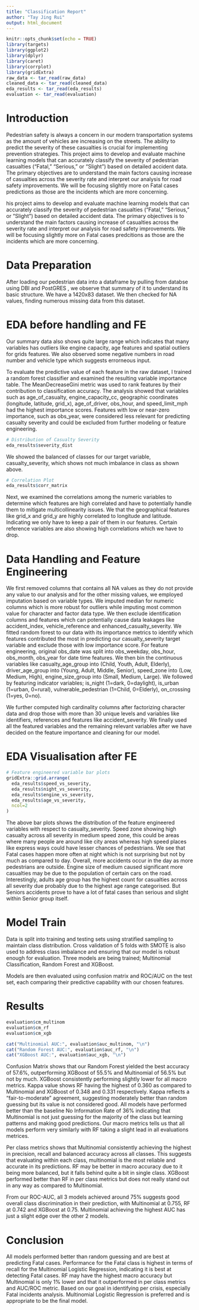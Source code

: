 ```yaml
---
title: "Classification Report"
author: "Tay Jing Rui"
output: html_document
---
```


```r
knitr::opts_chunk$set(echo = TRUE)
library(targets)
library(ggplot2)
library(dplyr)
library(caret)
library(corrplot)
library(gridExtra)
raw_data <- tar_read(raw_data)
cleaned_data <- tar_read(cleaned_data)
eda_results <- tar_read(eda_results)
evaluation <- tar_read(evaluation)
```
# Introduction
Pedestrian safety is always a concern in our modern transportation systems as the amount of vehicles are increasing on the streets. The ability to predict the severity of these casualties is crucial for implementing prevention strategies. This project aims to develop and evaluate machine learning models that can accurately classify the severity of pedestrian casualties (“Fatal,” “Serious,” or “Slight”) based on detailed accident data. The primary objectives are to understand the main factors causing increase of casualties across the severity rate and interpret our analysis for road safety improvements. We will be focusing slightly more on Fatal cases predictions as those are the incidents which are more concerning.  

his project aims to develop and evaluate machine learning models that can accurately classify the severity of pedestrian casualties (“Fatal,” “Serious,” or “Slight”) based on detailed accident data. The primary objectives is to understand the main factors causing increase of casualties across the severity rate and interpret our analysis for road safety improvements. We will be focusing slightly more on Fatal cases predcitions as those are the incidents which are more concerning. 

# Data Preparation
After loading our pedestrian data into a dataframe by pulling from databse using DBI and PostGRES , we observe that summary of it to understand its basic structure. We have a 1420x83 dataset. We then checked for NA values, finding numerous missing data from this dataset.  

# EDA before handling and FE

Our summary data also shows quite large range which indicates that many variables has outliers like engine capacity, age features and spatial outliers for grids features. We also observed some negative numbers in road number and vehicle type which suggests errorneous input. 

To evaluate the predictive value of each feature in the raw dataset, I trained a random forest classifier and examined the resulting variable importance table. The MeanDecreaseGini metric was used to rank features by their contribution to classification accuracy. The analysis showed that variables such as age_of_casualty, engine_capacity_cc, geographic coordinates (longitude, latitude, grid_x), age_of_driver, obs_hour, and speed_limit_mph had the highest importance scores. Features with low or near-zero importance, such as obs_year, were considered less relevant for predicting casualty severity and could be excluded from further modeling or feature engineering.

```r
# Distribution of Casualty Severity
eda_results$severity_dist
```
We showed the balanced of classes for our target variable, casualty_severity, which shows not much imbalance in class as shown above. 
```r
# Correlation Plot
eda_results$corr_matrix
```
Next, we examined the correlations among the numeric variables to determine which features are high correlated and have to potentially handle them to mitigate multicollinearity issues. We that the geographical features like grid_x and grid_y are highly correlated to longitude and latitude. Indicating we only have to keep a pair of them in our features. Certain reference variables are also showing high correlations which we have to drop.

# Data Handling and Feature Engineering
We first removed columns that contains all NA values as they do not provide any value to our analysis and for the other missing values, we employed imputation based on variable types. We imputed median for numeric columns which is more robust for outliers while imputing most common value for character and factor data type.
We then exclude identification columns and features which can potentially cause data leakages like accident_index, vehicle_reference and enhanced_casualty_severity. We fitted random forest to our data with its importance metrics to identify which features contributed the most in predicting our casualty_severity target variable and exclude those with low importance score.
For feature engineering, original obs_date was split into obs_weekday, obs_hour, obs_month, obs_year for date time features. We then bin the continuous variables like casualty_age_group into (Child, Youth, Adult, Elderly), driver_age_group into (Young, Adult, Middle, Senior), speed_zone into (Low, Medium, High), engine_size_group into (Small, Medium, Large). We followed by featuring indicator variables; is_night (1=dark, 0=daylight), is_urban (1=urban, 0=rural), vulnerable_pedestrian (1=Child, 0=Elderly), on_crossing (1=yes, 0=no). 

We further computed high cardinality columns after factorizing character data and drop those with more than 30 unique levels and variables like identifiers, references and features like accident_severity.
We finally used all the featured variables and the remaining relevant variables after we have decided on the feature importance and cleaning for our model. 

# EDA Visualisation after FE
```r
# Feature engineered variable bar plots
gridExtra::grid.arrange(
  eda_results$speed_vs_severity,
  eda_results$night_vs_severity,
  eda_results$engine_vs_severity,
  eda_results$age_vs_severity,
  ncol=2
)
```
The above bar plots shows the distribution of the feature engineered variables with respect to casualty_severity. Speed zone showing high casualty across all severity in medium speed zone, this could be areas where many people are around like city areas whereas high speed places like express ways could have lesser chances of pedestrians. We see that Fatal cases happen more often at night which is not surprising but not by much as compared to day. Overall, more accidents occur in the day as more pedestrians are outside. Engine size of medium caused significant more casualties may be due to the population of certain cars on the road. Interestingly, adults age group has the highest count for casualties across all severity due probably due to the highest age range categorised. But Seniors accidents prove to have a lot of fatal cases than serious and slight within Senior group itself.

# Model Train
Data is split into training and testing sets using stratified sampling to maintain class distribution. Cross validation of 5 folds with SMOTE is also used to address class imbalance and ensuring that our model is robust enough for evaluation. Three models are being trained; Multinomial Classification, Random Forest and XGBoost.

Models are then evaluated using confusion matrix and ROC/AUC on the test set, each comparing their predictive capability with our chosen features. 

# Results
```r
evaluation$cm_multinom
evaluation$cm_rf
evaluation$cm_xgb

cat("Multinomial AUC:", evaluation$auc_multinom, "\n")
cat("Random Forest AUC:", evaluation$auc_rf, "\n")
cat("XGBoost AUC:", evaluation$auc_xgb, "\n")
```

Confusion Matrix shows that our Random Forest yielded the best accuracy of 57.6%, outperforming XGBoost of 55.5% and Multinomial of 56.5% but not by much. XGBoost consistently performing slightly lower for all macro metrics. Kappa value shows RF having the highest of 0.360 as compared to Multinomial and XGBoost of 0.348 and 0.331 respectively. Kappa reflects a "fair-to-moderate" agreement, suggesting moderately better than random guessing but its value is not considered good.  All models have performed better than the baseline No Information Rate of 36% indicating that Multinomial is not just guessing for the majority of the class but learning patterns and making good predictions. Our macro metrics tells us that all models perform very similarly with RF taking a slight lead in all evaluations metrices. 

Per class metrics shows that Multinomial consistently achieving the highest in precision, recall and balanced accuracy across all classes. This suggests that evaluating within each class, multinomial is the most reliable and accurate in its predictions. RF may be better in macro accuracy due to it being more balanced, but it falls behind quite a bit in single class. XGBoost performed better than RF in per class metrics but does not really stand out in any way as compared to Multinomial. 

From our ROC-AUC, all 3 models achieved around 75% suggests good overall class discrimination in their prediction, with Multinomial at 0.755, RF at 0.742 and XGBoost at 0.75. Multinomial achieving the highest AUC has just a slight edge over the other 2 models. 

# Conclusion

All models performed better than random guessing and are best at predicting Fatal cases. Performance for the Fatal class is highest in terms of recall for the Multinomial Logistic Regression, indicating it is best at detecting Fatal cases. RF may have the highest macro accuracy but Multinomial is only 1% lower and that it outperformed in per class metrics and AUC/ROC metric. Based on our goal in identifying per crisis, especially Fatal incidents analysis. Multinomial Logistic Regression is preferred and is appropriate to be the final model. 
